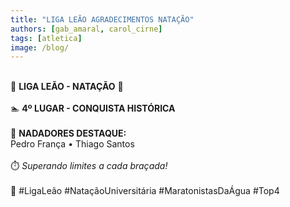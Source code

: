```yaml
---
title: "LIGA LEÃO AGRADECIMENTOS NATAÇÃO"
authors: [gab_amaral, carol_cirne]
tags: [atletica]
image: /blog/
---
```

⠀⠀⠀⠀⠀⠀⠀⠀⠀  
🦁  **LIGA LEÃO - NATAÇÃO**  🦁  
⠀⠀⠀⠀⠀⠀⠀⠀⠀  
🏊 **4º LUGAR - CONQUISTA HISTÓRICA**  
⠀⠀⠀⠀⠀⠀⠀⠀⠀  
🌟 **NADADORES DESTAQUE:**  
Pedro França • Thiago Santos  
⠀⠀⠀⠀⠀⠀⠀⠀⠀  
⏱️ *Superando limites a cada braçada!*  
⠀⠀⠀⠀⠀⠀⠀⠀⠀  
🏅 #LigaLeão #NataçãoUniversitária #MaratonistasDaÁgua #Top4  